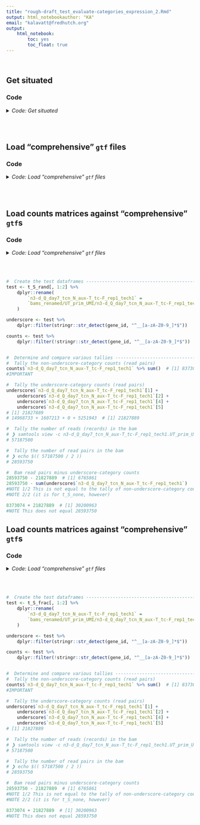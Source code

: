 ```yaml
---
title: "rough-draft_test_evaluate-categories_expression_2.Rmd"
output: html_notebookauthor: "KA"
email: "kalavatt@fredhutch.org"
output:
    html_notebook:
        toc: yes
        toc_float: true
---
```

<br />

## Get situated
### Code
<details>
<summary><i>Code: Get situated</i></summary>
```r
#!/usr/bin/env Rscript

# library(GenomicRanges)
# library(IRanges)
# library(plyr)
# library(readxl)
# library(rtracklayer)
library(tidyverse)

options(scipen = 999)
options(ggrepel.max.overlaps = Inf)

if(stringr::str_detect(getwd(), "kalavattam")) {
    p_local <- "/Users/kalavattam/Dropbox/FHCC"
} else {
    p_local <- "/Users/kalavatt/projects-etc"
}
p_wd <- "2022_transcriptome-construction/results/2023-0215"

setwd(paste(p_local, p_wd, sep = "/"))
getwd()

rm(p_local, p_wd)
```
</details>
<br />
<br />

## Load "comprehensive" `gtf` files
### Code
<details>
<summary><i>Code: Load "comprehensive" `gtf` files</i></summary>
```r
p_gtf <- "./outfiles_gtf-gff3/comprehensive/S288C_reference_genome_R64-1-1_20110203"
f_S <- "processed_features-intergenic_sense.gtf"
f_SA <- "processed_features-intergenic_sense-antisense.gtf"

comp_S <- paste(p_gtf, f_S, sep = "/") %>%
    rtracklayer::import() %>%
    tibble::as_tibble() %>%
    dplyr::arrange(seqnames, start) %>%
    dplyr::select(-c(score, phase)) %>% 
    dplyr::rename(category = type.1)

comp_SA <- paste(p_gtf, f_SA, sep = "/") %>%
    rtracklayer::import() %>%
    tibble::as_tibble() %>%
    dplyr::arrange(seqnames, start) %>%
    dplyr::select(-c(score, phase)) %>% 
    dplyr::rename(category = type.1)

rm(p_gtf, f_S, f_SA)
```
</details>
<br />
<br />

## Load counts matrices against "comprehensive" `gtf`s
### Code
<details>
<summary><i>Code: Load "comprehensive" `gtf` files</i></summary>
```r
read_in_counts_matrix <- function(x) {
    y <- readr::read_tsv(x, show_col_types = FALSE) %>% 
        dplyr::rename(gene_id = ...1)
    return(y)
}


p_cm <- "./outfiles_htseq-count/comprehensive/S288C_reference_genome_R64-1-1_20110203/UT_prim_UMI"

# f_SA_all <- "processed_features-intergenic_sense-antisense.all-bams.hc-strd-eq.all.tsv"
# f_SA_frac <- "processed_features-intergenic_sense-antisense.all-bams.hc-strd-eq.fraction.tsv"
# f_SA_none <- "processed_features-intergenic_sense-antisense.all-bams.hc-strd-eq.none.tsv"
# f_SA_rand <- "processed_features-intergenic_sense-antisense.all-bams.hc-strd-eq.random.tsv"
# f_S_all <- "processed_features-intergenic_sense.all-bams.hc-strd-eq.all.tsv"
# f_S_frac <- "processed_features-intergenic_sense.all-bams.hc-strd-eq.fraction.tsv"
# f_S_none <- "processed_features-intergenic_sense.all-bams.hc-strd-eq.none.tsv"
f_S_rand <- "processed_features-intergenic_sense.all-bams.hc-strd-eq.random.tsv"

t_S_rand <- read_in_counts_matrix(paste(p_cm, f_S_rand, sep = "/"))
```
</details>
<br />
<br />

```r
#  Create the test dataframes -------------------------------------------------
test <- t_S_rand[, 1:2] %>%
    dplyr::rename(
        `n3-d_Q_day7_tcn_N_aux-T_tc-F_rep1_tech1` =
        `bams_renamed/UT_prim_UMI/n3-d_Q_day7_tcn_N_aux-T_tc-F_rep1_tech1.UT_prim_UMI.bam`
    )

underscore <- test %>%
    dplyr::filter(stringr::str_detect(gene_id, "^__[a-zA-Z0-9_]*$"))

counts <- test %>%
    dplyr::filter(!stringr::str_detect(gene_id, "^__[a-zA-Z0-9_]*$"))


#  Determine and compare various tallies --------------------------------------
#  Tally the non-underscore-category counts (read pairs)
counts$`n3-d_Q_day7_tcn_N_aux-T_tc-F_rep1_tech1` %>% sum()  # [1] 8373074
#IMPORTANT

#  Tally the underscore-category counts (read pairs)
underscore$`n3-d_Q_day7_tcn_N_aux-T_tc-F_rep1_tech1`[1] +
    underscore$`n3-d_Q_day7_tcn_N_aux-T_tc-F_rep1_tech1`[2] +
    underscore$`n3-d_Q_day7_tcn_N_aux-T_tc-F_rep1_tech1`[4] +
    underscore$`n3-d_Q_day7_tcn_N_aux-T_tc-F_rep1_tech1`[5]
# [1] 21827889
# 14968733 + 1607213 + 0 + 5251943  # [1] 21827889

#  Tally the number of reads (records) in the bam
# ❯ samtools view -c n3-d_Q_day7_tcn_N_aux-T_tc-F_rep1_tech1.UT_prim_UMI.bam
# 57187500

#  Tally the number of read pairs in the bam
# ❯ echo $(( 57187500 / 2 ))
# 28593750

#  Bam read pairs minus underscore-category counts
28593750 - 21827889  # [1] 6765861
28593750 - sum(underscore$`n3-d_Q_day7_tcn_N_aux-T_tc-F_rep1_tech1`)
#NOTE 1/2 This is not equal to the tally of non-underscore-category counts above
#NOTE 2/2 (it is for t_S_none, however)

8373074 + 21827889  # [1] 30200963
#NOTE This does not equal 28593750
```

## Load counts matrices against "comprehensive" `gtf`s
### Code
<details>
<summary><i>Code: Load "comprehensive" `gtf` files</i></summary>
```r
read_in_counts_matrix <- function(x) {
    y <- readr::read_tsv(x, show_col_types = FALSE) %>% 
        dplyr::rename(gene_id = ...1)
    return(y)
}


p_cm <- "./outfiles_htseq-count/comprehensive/S288C_reference_genome_R64-1-1_20110203/UT_prim_UMI"
f_S_frac <- "processed_features-intergenic_sense.all-bams.hc-strd-eq.fraction.tsv"
t_S_frac <- read_in_counts_matrix(paste(p_cm, f_S_frac, sep = "/"))
```
</details>
<br />
<br />

```r
#  Create the test dataframes -------------------------------------------------
test <- t_S_frac[, 1:2] %>%
    dplyr::rename(
        `n3-d_Q_day7_tcn_N_aux-T_tc-F_rep1_tech1` =
        `bams_renamed/UT_prim_UMI/n3-d_Q_day7_tcn_N_aux-T_tc-F_rep1_tech1.UT_prim_UMI.bam`
    )

underscore <- test %>%
    dplyr::filter(stringr::str_detect(gene_id, "^__[a-zA-Z0-9_]*$"))

counts <- test %>%
    dplyr::filter(!stringr::str_detect(gene_id, "^__[a-zA-Z0-9_]*$"))


#  Determine and compare various tallies --------------------------------------
#  Tally the non-underscore-category counts (read pairs)
counts$`n3-d_Q_day7_tcn_N_aux-T_tc-F_rep1_tech1` %>% sum()  # [1] 8373074
#IMPORTANT

#  Tally the underscore-category counts (read pairs)
underscore$`n3-d_Q_day7_tcn_N_aux-T_tc-F_rep1_tech1`[1] +
    underscore$`n3-d_Q_day7_tcn_N_aux-T_tc-F_rep1_tech1`[2] +
    underscore$`n3-d_Q_day7_tcn_N_aux-T_tc-F_rep1_tech1`[4] +
    underscore$`n3-d_Q_day7_tcn_N_aux-T_tc-F_rep1_tech1`[5]
# [1] 21827889

#  Tally the number of reads (records) in the bam
# ❯ samtools view -c n3-d_Q_day7_tcn_N_aux-T_tc-F_rep1_tech1.UT_prim_UMI.bam
# 57187500

#  Tally the number of read pairs in the bam
# ❯ echo $(( 57187500 / 2 ))
# 28593750

#  Bam read pairs minus underscore-category counts
28593750 - 21827889  # [1] 6765861
#NOTE 1/2 This is not equal to the tally of non-underscore-category counts above
#NOTE 2/2 (it is for t_S_none, however)

8373074 + 21827889  # [1] 30200963
#NOTE This does not equal 28593750
```


